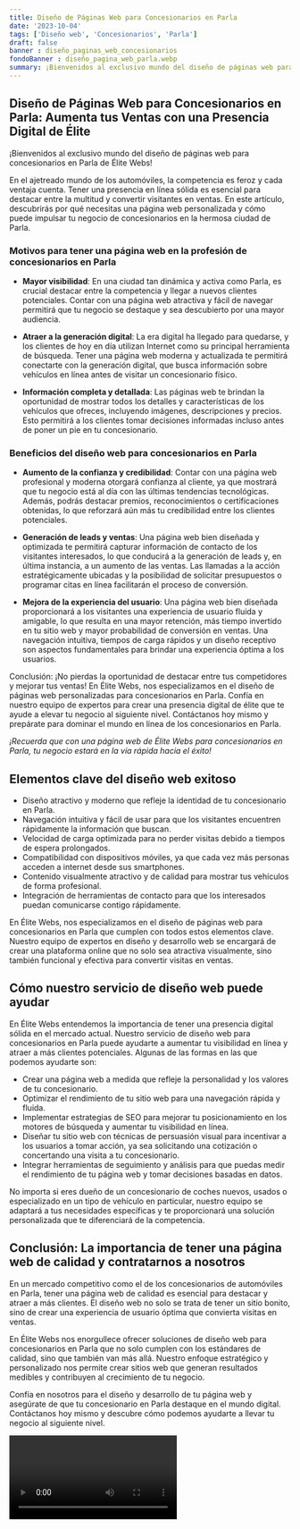 ```yaml
---
title: Diseño de Páginas Web para Concesionarios en Parla
date: '2023-10-04'
tags: ['Diseño web', 'Concesionarios', 'Parla']
draft: false
banner : diseño_paginas_web_concesionarios
fondoBanner : diseño_pagina_web_parla.webp
summary: ¡Bienvenidos al exclusivo mundo del diseño de páginas web para concesionarios en Parla de Élite Webs!
---
```


## **Diseño de Páginas Web para Concesionarios en Parla: Aumenta tus Ventas con una Presencia Digital de Élite**

¡Bienvenidos al exclusivo mundo del diseño de páginas web para concesionarios en Parla de Élite Webs!

En el ajetreado mundo de los automóviles, la competencia es feroz y cada ventaja cuenta. Tener una presencia en línea sólida es esencial para destacar entre la multitud y convertir visitantes en ventas. En este artículo, descubrirás por qué necesitas una página web personalizada y cómo puede impulsar tu negocio de concesionarios en la hermosa ciudad de Parla.

### **Motivos para tener una página web en la profesión de concesionarios en Parla**

- **Mayor visibilidad**: En una ciudad tan dinámica y activa como Parla, es crucial destacar entre la competencia y llegar a nuevos clientes potenciales. Contar con una página web atractiva y fácil de navegar permitirá que tu negocio se destaque y sea descubierto por una mayor audiencia.

- **Atraer a la generación digital**: La era digital ha llegado para quedarse, y los clientes de hoy en día utilizan Internet como su principal herramienta de búsqueda. Tener una página web moderna y actualizada te permitirá conectarte con la generación digital, que busca información sobre vehículos en línea antes de visitar un concesionario físico.

- **Información completa y detallada**: Las páginas web te brindan la oportunidad de mostrar todos los detalles y características de los vehículos que ofreces, incluyendo imágenes, descripciones y precios. Esto permitirá a los clientes tomar decisiones informadas incluso antes de poner un pie en tu concesionario.

### **Beneficios del diseño web para concesionarios en Parla**

- **Aumento de la confianza y credibilidad**: Contar con una página web profesional y moderna otorgará confianza al cliente, ya que mostrará que tu negocio está al día con las últimas tendencias tecnológicas. Además, podrás destacar premios, reconocimientos o certificaciones obtenidas, lo que reforzará aún más tu credibilidad entre los clientes potenciales.

- **Generación de leads y ventas**: Una página web bien diseñada y optimizada te permitirá capturar información de contacto de los visitantes interesados, lo que conducirá a la generación de leads y, en última instancia, a un aumento de las ventas. Las llamadas a la acción estratégicamente ubicadas y la posibilidad de solicitar presupuestos o programar citas en línea facilitarán el proceso de conversión.

- **Mejora de la experiencia del usuario**: Una página web bien diseñada proporcionará a los visitantes una experiencia de usuario fluida y amigable, lo que resulta en una mayor retención, más tiempo invertido en tu sitio web y mayor probabilidad de conversión en ventas. Una navegación intuitiva, tiempos de carga rápidos y un diseño receptivo son aspectos fundamentales para brindar una experiencia óptima a los usuarios.

Conclusión: ¡No pierdas la oportunidad de destacar entre tus competidores y mejorar tus ventas! En Élite Webs, nos especializamos en el diseño de páginas web personalizadas para concesionarios en Parla. Confía en nuestro equipo de expertos para crear una presencia digital de élite que te ayude a elevar tu negocio al siguiente nivel. Contáctanos hoy mismo y prepárate para dominar el mundo en línea de los concesionarios en Parla.

_¡Recuerda que con una página web de Élite Webs para concesionarios en Parla, tu negocio estará en la vía rápida hacia el éxito!_

<GifSeo />

<Cta />

## Elementos clave del diseño web exitoso

- Diseño atractivo y moderno que refleje la identidad de tu concesionario en Parla.
- Navegación intuitiva y fácil de usar para que los visitantes encuentren rápidamente la información que buscan.
- Velocidad de carga optimizada para no perder visitas debido a tiempos de espera prolongados.
- Compatibilidad con dispositivos móviles, ya que cada vez más personas acceden a internet desde sus smartphones.
- Contenido visualmente atractivo y de calidad para mostrar tus vehículos de forma profesional.
- Integración de herramientas de contacto para que los interesados puedan comunicarse contigo rápidamente.

En Élite Webs, nos especializamos en el diseño de páginas web para concesionarios en Parla que cumplen con todos estos elementos clave. Nuestro equipo de expertos en diseño y desarrollo web se encargará de crear una plataforma online que no solo sea atractiva visualmente, sino también funcional y efectiva para convertir visitas en ventas.

## Cómo nuestro servicio de diseño web puede ayudar

En Élite Webs entendemos la importancia de tener una presencia digital sólida en el mercado actual. Nuestro servicio de diseño web para concesionarios en Parla puede ayudarte a aumentar tu visibilidad en línea y atraer a más clientes potenciales. Algunas de las formas en las que podemos ayudarte son:

- Crear una página web a medida que refleje la personalidad y los valores de tu concesionario.
- Optimizar el rendimiento de tu sitio web para una navegación rápida y fluida.
- Implementar estrategias de SEO para mejorar tu posicionamiento en los motores de búsqueda y aumentar tu visibilidad en línea.
- Diseñar tu sitio web con técnicas de persuasión visual para incentivar a los usuarios a tomar acción, ya sea solicitando una cotización o concertando una visita a tu concesionario.
- Integrar herramientas de seguimiento y análisis para que puedas medir el rendimiento de tu página web y tomar decisiones basadas en datos.

No importa si eres dueño de un concesionario de coches nuevos, usados o especializado en un tipo de vehículo en particular, nuestro equipo se adaptará a tus necesidades específicas y te proporcionará una solución personalizada que te diferenciará de la competencia.

## Conclusión: La importancia de tener una página web de calidad y contratarnos a nosotros

En un mercado competitivo como el de los concesionarios de automóviles en Parla, tener una página web de calidad es esencial para destacar y atraer a más clientes. El diseño web no solo se trata de tener un sitio bonito, sino de crear una experiencia de usuario óptima que convierta visitas en ventas.

En Élite Webs nos enorgullece ofrecer soluciones de diseño web para concesionarios en Parla que no solo cumplen con los estándares de calidad, sino que también van más allá. Nuestro enfoque estratégico y personalizado nos permite crear sitios web que generan resultados medibles y contribuyen al crecimiento de tu negocio.

Confía en nosotros para el diseño y desarrollo de tu página web y asegúrate de que tu concesionario en Parla destaque en el mundo digital. Contáctanos hoy mismo y descubre cómo podemos ayudarte a llevar tu negocio al siguiente nivel.

<Video />

<CtaBot job='Concesionarios' city='Parla'/>

<Gmaps query='Parla+españa+maps' />